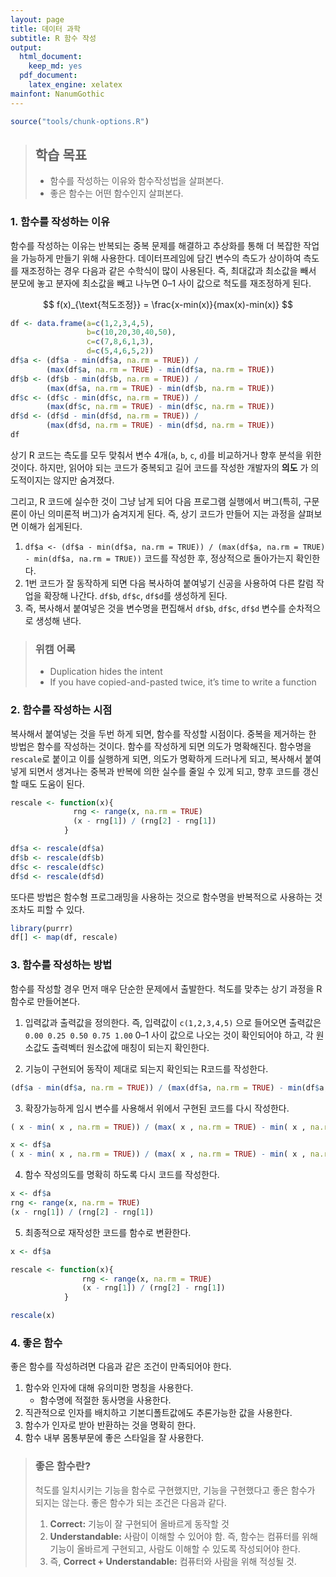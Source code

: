 ```yaml
---
layout: page
title: 데이터 과학
subtitle: R 함수 작성
output:
  html_document: 
    keep_md: yes
  pdf_document:
    latex_engine: xelatex
mainfont: NanumGothic
---
```



```r
source("tools/chunk-options.R")
```

> ## 학습 목표 {.objectives}
>
> * 함수를 작성하는 이유와 함수작성법을 살펴본다.
> * 좋은 함수는 어떤 함수인지 살펴본다.

### 1. 함수를 작성하는 이유

함수를 작성하는 이유는 반복되는 중복 문제를 해결하고 추상화를 통해 더 복잡한 작업을 가능하게 만들기 위해 사용한다.
데이터프레임에 담긴 변수의 측도가 상이하여 측도를 재조정하는 경우 다음과 같은 수학식이 많이 사용된다.
즉, 최대값과 최소값을 빼서 분모에 놓고 분자에 최소값을 빼고 나누면 0--1 사이 값으로 척도를 재조정하게 된다.

$$ f(x)_{\text{척도조정}} = \frac{x-min(x)}{max(x)-min(x)} $$


``` r
df <- data.frame(a=c(1,2,3,4,5),
				 b=c(10,20,30,40,50),
				 c=c(7,8,6,1,3),
				 d=c(5,4,6,5,2))
df$a <- (df$a - min(df$a, na.rm = TRUE)) /
        (max(df$a, na.rm = TRUE) - min(df$a, na.rm = TRUE))
df$b <- (df$b - min(df$b, na.rm = TRUE)) /
        (max(df$a, na.rm = TRUE) - min(df$b, na.rm = TRUE))
df$c <- (df$c - min(df$c, na.rm = TRUE)) /
        (max(df$c, na.rm = TRUE) - min(df$c, na.rm = TRUE))
df$d <- (df$d - min(df$d, na.rm = TRUE)) /
        (max(df$d, na.rm = TRUE) - min(df$d, na.rm = TRUE))
df        
```

상기 R 코드는 측도를 모두 맞춰서 변수 4개(`a`, `b`, `c`, `d`)를 비교하거나 향후 분석을 위한 것이다. 
하지만, 읽어야 되는 코드가 중복되고 길어 코드를 작성한 개발자의 **의도** 가 의도적이지는 않지만 숨겨졌다.

그리고, R 코드에 실수한 것이 그냥 남게 되어 다음 프로그램 실행에서 버그(특히, 구문론이 아닌 의미론적 버그)가 숨겨지게 된다. 즉, 상기 코드가 만들어 지는 과정을 살펴보면 이해가 쉽게된다.

1. `df$a <- (df$a - min(df$a, na.rm = TRUE)) / (max(df$a, na.rm = TRUE) - min(df$a, na.rm = TRUE))` 코드를 작성한 후,
정상적으로 돌아가는지 확인한다.
1. 1번 코드가 잘 동작하게 되면 다음 복사하여 붙여넣기 신공을 사용하여 다른 칼럼 작업을 확장해 나간다. `df$b`, `df$c`, `df$d`를 생성하게 된다.
1. 즉, 복사해서 붙여넣은 것을 변수명을 편집해서 `df$b`, `df$c`, `df$d` 변수를 순차적으로 생성해 낸다.

> ### 위캠 어록 {.callout}
>
> * Duplication hides the intent
> * If you have copied-and-pasted twice, it's time to write a function

### 2. 함수를 작성하는 시점

복사해서 붙여넣는 것을 두번 하게 되면, 함수를 작성할 시점이다. 중복을 제거하는 한 방법은 함수를 작성하는 것이다.
함수를 작성하게 되면 의도가 명확해진다.
함수명을 `rescale`로 붙이고 이를 실행하게 되면, 의도가 명확하게 드러나게 되고, 복사해서 붙여넣게 되면서 
생겨나는 중복과 반복에 의한 실수를 줄일 수 있게 되고, 향후 코드를 갱신할 때도 도움이 된다.


``` r

rescale <- function(x){
              rng <- range(x, na.rm = TRUE)
              (x - rng[1]) / (rng[2] - rng[1])
            }

df$a <- rescale(df$a)
df$b <- rescale(df$b)
df$c <- rescale(df$c)
df$d <- rescale(df$d)
```

또다른 방법은 함수형 프로그래밍을 사용하는 것으로 함수명을 반복적으로 사용하는 것조차도 피할 수 있다.


``` r
library(purrr)
df[] <- map(df, rescale)
```

### 3. 함수를 작성하는 방법

함수를 작성할 경우 먼저 매우 단순한 문제에서 출발한다.
척도를 맞추는 상기 과정을 R 함수로 만들어본다. 

1. 입력값과 출력값을 정의한다. 즉, 입력값이 `c(1,2,3,4,5)` 으로 들어오면 출력값은 
`0.00 0.25 0.50 0.75 1.00` 0--1 사이 값으로 나오는 것이 확인되어야 하고, 각 원소값도
출력벡터 원소값에 매칭이 되는지 확인한다.

2. 기능이 구현되어 동작이 제대로 되는지 확인되는 R코드를 작성한다. 

``` r
(df$a - min(df$a, na.rm = TRUE)) / (max(df$a, na.rm = TRUE) - min(df$a, na.rm = TRUE))
```

3. 확장가능하게 임시 변수를 사용해서 위에서 구현된 코드를 다시 작성한다. 

``` r
( x - min( x , na.rm = TRUE)) / (max( x , na.rm = TRUE) - min( x , na.rm = TRUE))
```

``` r
x <- df$a
( x - min( x , na.rm = TRUE)) / (max( x , na.rm = TRUE) - min( x , na.rm = TRUE))
```

4. 함수 작성의도를 명확히 하도록 다시 코드를 작성한다.

``` r
x <- df$a
rng <- range(x, na.rm = TRUE)
(x - rng[1]) / (rng[2] - rng[1])
```

5. 최종적으로 재작성한 코드를 함수로 변환한다.

``` r
x <- df$a

rescale <- function(x){
				rng <- range(x, na.rm = TRUE)
				(x - rng[1]) / (rng[2] - rng[1])
			}

rescale(x)
```

### 4. 좋은 함수

좋은 함수를 작성하려면 다음과 같은 조건이 만족되어야 한다.

1. 함수와 인자에 대해 유의미한 명칭을 사용한다.
    * 함수명에 적절한 동사명을 사용한다.
1. 직관적으로 인자를 배치하고 기본디폴트값에도 추론가능한 값을 사용한다.
1. 함수가 인자로 받아 반환하는 것을 명확히 한다.
1. 함수 내부 몸통부문에 좋은 스타일을 잘 사용한다.


> ### 좋은 함수란? {.callout}
>
> 척도를 일치시키는 기능을 함수로 구현했지만, 기능을 구현했다고 좋은 함수가 되지는 않는다.
> 좋은 함수가 되는 조건은 다음과 같다.
>
> 1. **Correct:** 기능이 잘 구현되어 올바르게 동작할 것
> 1. **Understandable:** 사람이 이해할 수 있어야 함. 즉, 함수는 컴퓨터를 위해 기능이 올바르게 구현되고, 사람도 이해할 수 있도록 작성되어야 한다.
> 1. 즉, **Correct + Understandable:** 컴퓨터와 사람을 위해 적성될 것.




